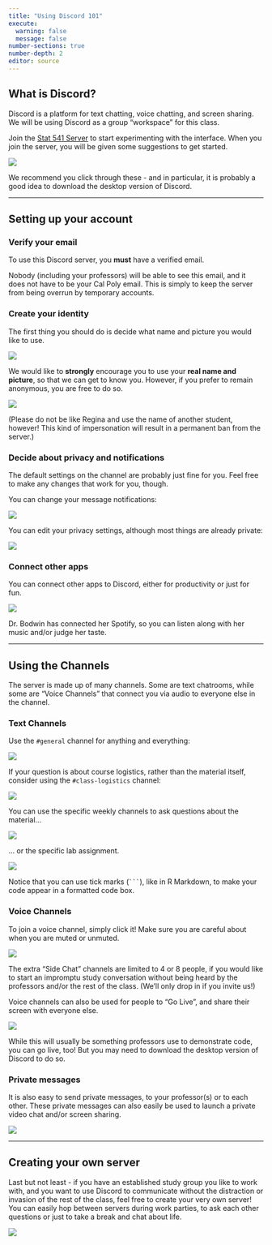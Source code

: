```yaml
---
title: "Using Discord 101"
execute:
  warning: false
  message: false
number-sections: true
number-depth: 2
editor: source
---
```


## What is Discord?

Discord is a platform for text chatting, voice chatting, and screen sharing. We will be using Discord as a group "workspace" for this class.

Join the [Stat 541 Server](https://discord.gg/tff5gYsrNa) to start experimenting with the interface. When you join the server, you will be given some suggestions to get started.

![](images/welcome-discord.png)

We recommend you click through these - and in particular, it is probably a good idea to download the desktop version of Discord.

------------------------------------------------------------------------

## Setting up your account

### Verify your email

To use this Discord server, you **must** have a verified email.

Nobody (including your professors) will be able to see this email, and it does not have to be your Cal Poly email. This is simply to keep the server from being overrun by temporary accounts.

### Create your identity

The first thing you should do is decide what name and picture you would like to use.

![](images/pic.gif)

We would like to **strongly** encourage you to use your **real name and picture**, so that we can get to know you. However, if you prefer to remain anonymous, you are free to do so.

![](images/pic-name.gif)

(Please do not be like Regina and use the name of another student, however! This kind of impersonation will result in a permanent ban from the server.)

### Decide about privacy and notifications

The default settings on the channel are probably just fine for you. Feel free to make any changes that work for you, though.

You can change your message notifications:

![](images/notifications.gif)

You can edit your privacy settings, although most things are already private:

![](images/privacy.gif)

### Connect other apps

You can connect other apps to Discord, either for productivity or just for fun.

![](images/connect-spotify.gif)

Dr. Bodwin has connected her Spotify, so you can listen along with her music and/or judge her taste.

------------------------------------------------------------------------

## Using the Channels

The server is made up of many channels. Some are text chatrooms, while some are "Voice Channels" that connect you via audio to everyone else in the channel.

### Text Channels

Use the `#general` channel for anything and everything:

![](images/saying-hi.gif)

If your question is about course logistics, rather than the material itself, consider using the `#class-logistics` channel:

![](images/logistics.gif)

You can use the specific weekly channels to ask questions about the material...

![](images/github.gif)

... or the specific lab assignment.

![](images/code-in-chat.gif)

Notice that you can use tick marks (```` ``` ````), like in R Markdown, to make your code appear in a formatted code box.

### Voice Channels

To join a voice channel, simply click it! Make sure you are careful about when you are muted or unmuted.

![](images/voice-channel.gif)

The extra "Side Chat" channels are limited to 4 or 8 people, if you would like to start an impromptu study conversation without being heard by the professors and/or the rest of the class. (We'll only drop in if you invite us!)

Voice channels can also be used for people to "Go Live", and share their screen with everyone else.

![](images/going-live.gif)

While this will usually be something professors use to demonstrate code, you can go live, too! But you may need to download the desktop version of Discord to do so.

### Private messages

It is also easy to send private messages, to your professor(s) or to each other. These private messages can also easily be used to launch a private video chat and/or screen sharing.

![](images/private-message.gif)

------------------------------------------------------------------------

## Creating your own server

Last but not least - if you have an established study group you like to work with, and you want to use Discord to communicate without the distraction or invasion of the rest of the class, feel free to create your very own server! You can easily hop between servers during work parties, to ask each other questions or just to take a break and chat about life.

![](images/new-server.gif)
